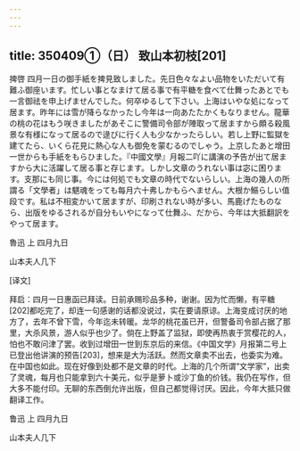 ```yaml
---
---
---
```

title: 350409①（日） 致山本初枝[201]
---




捭啓 四月一日の御手紙を捭見致しました。先日色々なよい品物をいただいて有難ふ御座います。忙しい事となまけて居る事で有平糖を食べて仕舞ったあとでも一言御祛を申上げませんでした。何卒ゆるして下さい。上海はいやな処になって居ます。昨年には雪が降らなかったし今年は一向あたたかくもなりません。龍華の桃の花はもう咲きましたがあそこに警備司令部が陣取って居ますから頗る殺風景な有様になって居るので逯びに行く人も少なかったらしい。若し上野に監獄を建てたら、いくら花見に熱心な人も御免を蒙むるのでしゃう。上京したあと增田一世からも手紙をもらひました。『中國文學』月報二吖に講演の予告が出て居ますから大に活躍して居る事と存じます。しかし文章のうれない事は宓に困ります。支那にも同じ事。今には何処でも文章の時代でないらしい。上海の幾人の所謂る「文學者」は魌魂をっても每月六十弗しかもらへません。大根か鰯らしい值段です。私は不相変かいて居ますが、印刷されない時が多い、馬鹿げたものなら、出版をゆるされるが自分もいやになって仕舞ふ、だから、今年は大抵翻訳をやって居ます。

魯迅 上 四月九日

山本夫人几下

[译文]

拜启：四月一日惠函已拜读。日前承赐珍品多种，谢谢。因为忙而懒，有平糖[202]都吃完了，却连一句感谢的话都没说过，实在要请原谅。上海变成讨厌的地方了，去年不曾下雪，今年迄未转暖。龙华的桃花虽已开，但警备司令部占据了那里，大杀风景，游人似乎也少了。倘在上野盖了监狱，即使再热衷于赏樱花的人，怕也不敢问津了罢。收到过增田一世到东京后的来信。《中国文学》月报第二号上已登出他讲演的预告[203]，想来是大为活跃。然而文章卖不出去，也委实为难。在中国也如此。现在好像到处都不是文章的时代。上海的几个所谓“文学家”，出卖了灵魂，每月也只能拿到六十美元，似乎是萝卜或沙丁鱼的价钱。我仍在写作，但大多不能付印。无聊的东西倒允许出版，但自己都觉得讨厌。因此，今年大抵只做翻译工作。

鲁迅 上 四月九日

山本夫人几下